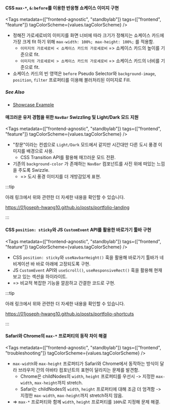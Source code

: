 
#### CSS `max-*`, `&:before`를 이용한 반응형 쇼케이스 이미지 구현

<Tags
  metadata={["frontend-agnostic", "standbylab"]}
  tags={["frontend", "feature"]}
  tagColorScheme={values.tagColorScheme}
/>

- 정해진 가로세로비의 이미지를 화면 너비에 따라 크기가 정해지는 쇼케이스 카드에 가장 크게 fit 하기 위해 `max-width: 100%; max-height: 100%;` 를 적용함.
  - `이미지의 가로세로비 < 쇼케이스 카드의 가로세로비` => 쇼케이스 카드의 높이를 기준으로 fit.
  - `이미지의 가로세로비 > 쇼케이스 카드의 가로세로비` => 쇼케이스 카드의 너비를 기준으로 fit.
- 쇼케이스 카드의 빈 영역은 `before` Pseudo Selector와 `background-image`, `position`, `filter` 프로퍼티를 이용해 블러처리된 이미지로 Fill.

##### See Also

- [Showcase Example](https://01joseph-hwang10.github.io/#Projects)

#### 매끄러운 유저 경험을 위한 `NavBar` Swizzling 및 Light/Dark 모드 지원

<Tags
  metadata={["frontend-agnostic", "standbylab"]}
  tags={["frontend", "feature"]}
  tagColorScheme={values.tagColorScheme}
/>

- "창문"이라는 컨셉으로 `Light/Dark` 모드에서 같지만 시간대만 다른 도시 풍경 이미지를 배경으로 사용.
  - CSS Transition API를 활용해 매끄러운 모드 전환.
- 기존의 `background-color` 가 존재하는 `NavBar` 컴포넌트를 사진 위에 떠있는 느낌을 주도록 Swizzle.
  - => 도시 풍경 이미지를 더 개방감있게 표현.

:::tip

아래 링크에서 위와 관련한 더 자세한 내용을 확인할 수 있습니다.

https://01joseph-hwang10.github.io/posts/portfolio-landing

:::

#### CSS `position: sticky`와 JS `CustomEvent` API를 활용한 바로가기 툴바 구현

<Tags
  metadata={["frontend-agnostic", "standbylab"]}
  tags={["frontend", "feature"]}
  tagColorScheme={values.tagColorScheme}
/>

- CSS `position: sticky`와 `useNavbarHeight()` 훅을 활용해 바로가기 툴바가 네비게이션 바 바로 아래에 고정되도록 구현.
- JS `CustomEvent` API와 `useScroll()`, `useResponsiveRect()` 훅을 활용해 현재 보고 있는 섹션을 하이라이트.
- => 비교적 복잡한 기능을 깔끔하고 간결한 코드로 구현.

:::tip

아래 링크에서 위와 관련한 더 자세한 내용을 확인할 수 있습니다.

https://01joseph-hwang10.github.io/posts/portfolio-shortcuts

:::

#### Safari와 Chrome의 `max-*` 프로퍼티의 동작 차이 해결

<Tags
  metadata={["frontend-agnostic", "standbylab"]}
  tags={["frontend", "troubleshooting"]}
  tagColorScheme={values.tagColorScheme}
/>

- `max-width`와 `max-height` 프로퍼티가 Safari와 Chrome에서 동작하는 방식이 달라 브라우저 간의 아바타 컴포넌트의 표현이 달라지는 문제를 발견함.
  - Chrome은 childNodes의 `width`, `height` 프로퍼티를 우선시 -> 지정한 `max-width`, `max-height`까지 stretch.
  - Safari는 childNodes의 `width`, `height` 프로퍼티에 대해 조금 더 엄격함 -> 지정한 `max-width`, `max-height`까지 stretch하지 않음.
- => `max-*` 프로퍼티와 함께 `width`, `height` 프로퍼티를 `100%`로 지정해 문제 해결.
